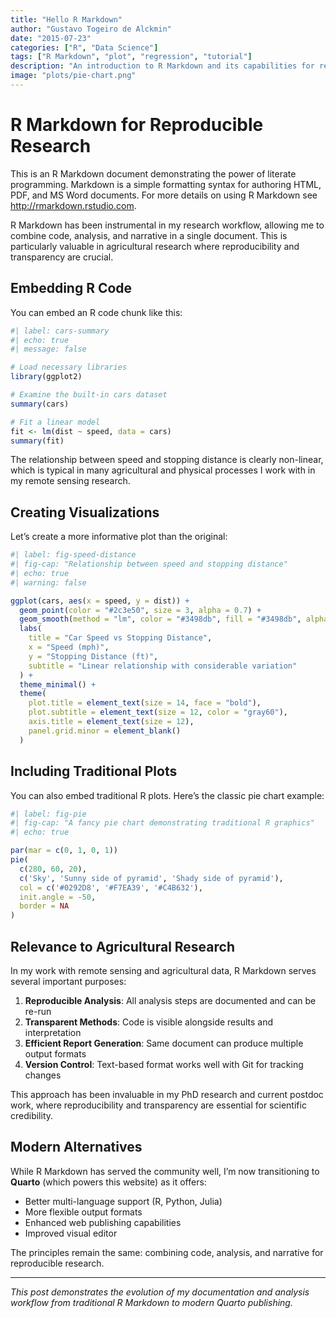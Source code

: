 ```yaml
---
title: "Hello R Markdown"
author: "Gustavo Togeiro de Alckmin"
date: "2015-07-23"
categories: ["R", "Data Science"]
tags: ["R Markdown", "plot", "regression", "tutorial"]
description: "An introduction to R Markdown and its capabilities for reproducible research"
image: "plots/pie-chart.png"
---
```


# R Markdown for Reproducible Research

This is an R Markdown document demonstrating the power of literate programming. Markdown is a simple formatting syntax for authoring HTML, PDF, and MS Word documents. For more details on using R Markdown see <http://rmarkdown.rstudio.com>.

R Markdown has been instrumental in my research workflow, allowing me to combine code, analysis, and narrative in a single document. This is particularly valuable in agricultural research where reproducibility and transparency are crucial.

## Embedding R Code

You can embed an R code chunk like this:

```r
#| label: cars-summary
#| echo: true
#| message: false

# Load necessary libraries
library(ggplot2)

# Examine the built-in cars dataset
summary(cars)

# Fit a linear model
fit <- lm(dist ~ speed, data = cars)
summary(fit)
```

The relationship between speed and stopping distance is clearly non-linear, which is typical in many agricultural and physical processes I work with in my remote sensing research.

## Creating Visualizations

Let's create a more informative plot than the original:

```r
#| label: fig-speed-distance
#| fig-cap: "Relationship between speed and stopping distance"
#| echo: true
#| warning: false

ggplot(cars, aes(x = speed, y = dist)) +
  geom_point(color = "#2c3e50", size = 3, alpha = 0.7) +
  geom_smooth(method = "lm", color = "#3498db", fill = "#3498db", alpha = 0.2) +
  labs(
    title = "Car Speed vs Stopping Distance",
    x = "Speed (mph)",
    y = "Stopping Distance (ft)",
    subtitle = "Linear relationship with considerable variation"
  ) +
  theme_minimal() +
  theme(
    plot.title = element_text(size = 14, face = "bold"),
    plot.subtitle = element_text(size = 12, color = "gray60"),
    axis.title = element_text(size = 12),
    panel.grid.minor = element_blank()
  )
```

## Including Traditional Plots

You can also embed traditional R plots. Here's the classic pie chart example:

```r
#| label: fig-pie
#| fig-cap: "A fancy pie chart demonstrating traditional R graphics"
#| echo: true

par(mar = c(0, 1, 0, 1))
pie(
  c(280, 60, 20),
  c('Sky', 'Sunny side of pyramid', 'Shady side of pyramid'),
  col = c('#0292D8', '#F7EA39', '#C4B632'),
  init.angle = -50, 
  border = NA
)
```

## Relevance to Agricultural Research

In my work with remote sensing and agricultural data, R Markdown serves several important purposes:

1. **Reproducible Analysis**: All analysis steps are documented and can be re-run
2. **Transparent Methods**: Code is visible alongside results and interpretation
3. **Efficient Report Generation**: Same document can produce multiple output formats
4. **Version Control**: Text-based format works well with Git for tracking changes

This approach has been invaluable in my PhD research and current postdoc work, where reproducibility and transparency are essential for scientific credibility.

## Modern Alternatives

While R Markdown has served the community well, I'm now transitioning to **Quarto** (which powers this website) as it offers:

- Better multi-language support (R, Python, Julia)
- More flexible output formats
- Enhanced web publishing capabilities
- Improved visual editor

The principles remain the same: combining code, analysis, and narrative for reproducible research.

---

*This post demonstrates the evolution of my documentation and analysis workflow from traditional R Markdown to modern Quarto publishing.*
